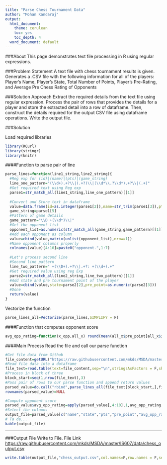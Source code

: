 ```yaml
---
title: "Parse Chess Tournament Data"
author: "Mohan Kandaraj"
output:
  html_document:
    theme: cerulean
    toc: yes
    toc_depth: 4
  word_document: default
---
```

###About
This page demonstrates text file processing in R using regular expressions.

###Problem Statement
A text file with chess tournament results is given. Generates a .CSV file with the following information for all of the players:
Player's Name, Player's State, Total Number of Points, Player's Pre-Rating, and Average Pre Chess Rating of Opponents

###Solution Approach
Extract the required details from the text file using regular expression. Process the pair of rows that provides the details for a player and store the extracted detail into a row of dataframe. Then, construct the details required for the output CSV file using dataframe operations. Write the output file.

###Solution

Load required libraries 

```r
library(RCurl)
library(stringr)
library(knitr)
```
####Function to parse pair of line
```r
parse_lines=function(line1_string,line2_string){
  #Reg exp for (id)|(name)|(pts)|(game_string)
  line_one_pattern="(\\d+).+?\\|(.+?)\\|(\\d*\\.?\\d*).+?\\|(.+)"
  #Get required text using Reg exp
  parse1=str_match_all(line1_string,line_one_pattern)[[1]]
 
  #Convert and Store text in dataframe
  value=data.frame(id=as.integer(parse1[2]),name=str_trim(parse1[3]),pts=as.numeric(parse1[4]))
  game_string=parse1[5]
  #Pattern of game details  
  game_pattern="\\D +(\\d*)\\|"
  #Get the opponent list
  opponent_list=as.numeric(str_match_all(game_string,game_pattern)[[1]][,2])
  #Add each opponent as column
  value=cbind(value,matrix(unlist(opponent_list),nrow=1))
  #Name opponent columns properly
  colnames(value)[4:10]=paste0("opponent.",1:7)
  
  #Let's process second line
  #Second line pattern
  line_two_pattern=" +(\\D+).+?\\|.+?: +(\\d+).+"
  #Get required value using reg Exp
  parse2=str_match_all(line2_string,line_two_pattern)[[1]]
  #Add state and pre tournament point of the player
  value=cbind(value,state=parse2[2],pre_point=as.numeric(parse2[3]))
  #Done
  return(value)
}

```
   
Vectorize the function
```r
parse_lines_all=Vectorize(parse_lines,SIMPLIFY = F)
```

####Function that computes opponent score
```r
avg_opp_rating=function(x_opp,all_x) round(mean(all_x$pre_point[all_x$id %in% x_opp],na.rm=T))
```
####Main Process
Read the file and call our parse function
```r
#Get file data from Github
file_content=getURL("https://raw.githubusercontent.com/mkds/MSDA/master/IS607/data/tournamentinfo.txt")
#Read file data into a dataframe
file_text=read.table(text=file_content,sep="\n",stringsAsFactors = F,skip=4)
#Process in block of three
block_start=seq(1,nrow(file_text),3)
#Pass pair of rows to our parse function and append return values
parsed_value=do.call("rbind",parse_lines_all(file_text[block_start,],file_text[block_start+1,]))
rownames(parsed_value)=NULL

#Compute opponent score
parsed_value$avg_opp_rating=apply(parsed_value[,4:10],1,avg_opp_rating,all_x=parsed_value)
#Select the columns 
output_file=parsed_value[c("name","state","pts","pre_point","avg_opp_rating")]
# Ta da...
kable(output_file)
```
   
   
---
###Output File
Write to File. File Link <https://raw.githubusercontent.com/mkds/MSDA/master/IS607/data/chess_output.csv>
```r
write.table(output_file,"chess_output.csv",col.names=F,row.names = F,sep=",")
```


